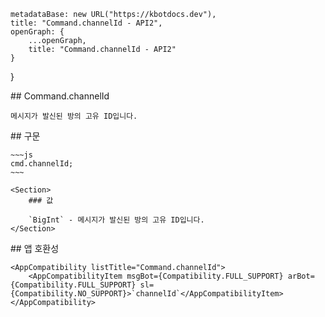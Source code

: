 
    metadataBase: new URL("https://kbotdocs.dev"),
    title: "Command.channelId - API2",
    openGraph: {
        ...openGraph,
        title: "Command.channelId - API2"
    }
}

<Section>
    ## Command.channelId

    메시지가 발신된 방의 고유 ID입니다.
</Section>
<Section>
    ## 구문

    ~~~js
    cmd.channelId;
    ~~~

    <Section>
        ### 값

        `BigInt` - 메시지가 발신된 방의 고유 ID입니다.
    </Section>
</Section>
<Section>
    ## 앱 호환성

    <AppCompatibility listTitle="Command.channelId">
        <AppCompatibilityItem msgBot={Compatibility.FULL_SUPPORT} arBot={Compatibility.FULL_SUPPORT} sl={Compatibility.NO_SUPPORT}>`channelId`</AppCompatibilityItem>
    </AppCompatibility>
</Section>